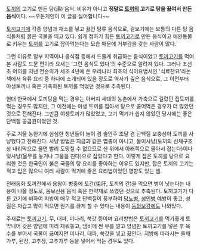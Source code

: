 [[토끼]]의 고기로 만든 탕(湯) 음식. 비유가 아니고 '''정말로 [[토끼]]의 고기로 탕을 끓여서 만든 음식'''이다. ~~우돈게인이 이 글을 싫어합니다~~

[[토끼고기]]에 각종 양념과 채소를 넣고 끓인 탕류 음식으로, 겉보기에는 보통의 다른 탕 음식들처럼 붉은 국물을 띄고 있다. 쉽게 접하기 힘든 [[토끼고기]]로 만든 음식이고 애완동물로 키우는 [[토끼]]를 고기로 잡아먹는다는 모습 때문에 거부감을 갖는 사람이 많다. 

그런 이유로 일부 지역이나 음식점 등에서 드물게 취급하는 음식이었고 [[토끼고기]]를 먹어본 사람도 드문 편이라 요새는 '그런 음식도 있다'의 수준으로 알려져 있다. 
그러나 조선 초 어의를 지낸 전순의가 세조 4년에 쓴 우리나라 최초의 식이요법서인 '식료찬요'라는 책에서 육류 요리 중 하나에 소개되어 있을 정도로 역사가 깊은 음식으로, 그 이전부터 야생토끼나 혹은 가축화된 토끼를 먹었던 것으로 추측된다.

현대 한국에서 토끼탕을 먹는 경우는 아버지 세대의 농촌에서 가축으로 길렀던 집토끼를 먹는 경우도 많지만, 그 이전에는 야생 토끼를 잡아서 탕으로 끓어먹은 경우가 더 많았던 것으로 전해진다. 그만큼 야생토끼가 많았었고, 고기 먹기가 쉽지 않았던 당시에는 좋은 단백질 공급원이었던 것. 

주로 겨울 농한기에 심심한 청년들이 놀이 겸 술안주 조달 겸 단백질 보충삼아 토끼를 사냥했다고 전해진다. 사냥 방법은 지금과 같은 엽총이 아니고, 몰이사냥(토끼의 신체구조상 내리막으로 몰면 빨리 도망칠 수 없으므로 산 위에서 아래쪽으로 몰아서 잡는다)이나 덫사냥(올무를 놓거나 그물을 친다)으로 잡았다고 한다. 이렇게 잡은 토끼를 탕으로 요리한 것은 한국인이 붉은 국물의 탕 요리를 좋아하는 이유도 있지만, 잡은 토끼의 고기는 적고 입은 많으니 여러 사람이 먹기에 좋은 요리법이었던 영향도 있는 셈.

전래동화 토끼전에서 용왕이 병중에 토간(兎肝, 토끼의 간)을 먹으면 병이 낫는다는 내용이 나올 정도로, 몸보신용 음식 혹은 한약재로 쓰였던 것으로 추측된다. 토끼고기가 다른 고기에 비하여 지방이 매우 적고 단백질이 풍부하여 [[당뇨병]], [[성인병]] 예방이 좋고, 성질은 차갑고 많이 먹으면 원기를 끊게 할 수 있다는 내용이 [[동의보감]]에도 나와있다. 

주재료는 [[토끼고기]], 무, 대파, 미나리, 쑥갓 등이며 요리방법은 [[토끼고기]]를 먹기좋게 토막내어 갖은 양념에 미리 재워놓고, 냄비에 썬 무를 깔고 양념한 토끼고기를 넣은 후 육수를 부어서 국물이 끓여지면 미나리, 대파, 쑥갓을 넣고 끓인다. 지방에 따라서는 들깨가루, 된장, 고추장, 고추가루 등을 넣어서 먹는 경우도 있다.
